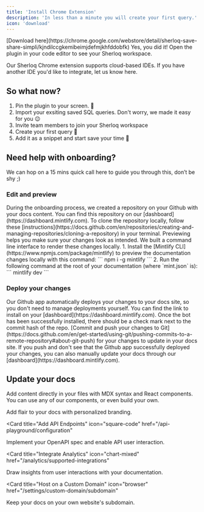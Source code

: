 ```yaml
---
title: 'Install Chrome Extension'
description: 'In less than a minute you will create your first query.'
icon: 'download'
---
```


<Steps>
  <Step title="Install Sherloq Chrome Extension">
  [Download here](https://chrome.google.com/webstore/detail/sherloq-save-share-simpli/kjndilccgkemibeimjdefmjkhfddobfk)
  </Step>
  <Step title="Create an account Using Google SSO or email">
    
  </Step>
   <Step title="Congratulations, go back to your IDE 🚀" icon='party-horn'>
    Yes, you did it! Open the plugin in your code editor to see your Sherloq workspace.
  </Step>
</Steps>

<Note>Our Sherloq Chrome extension supports cloud-based IDEs. If you have another IDE you'd like to integrate, let us know here. </Note>

## So what now?
1. Pin the plugin to your screen. 📌
2. Import your exsiting saved SQL queries. Don't worry, we made it easy for you 😉
3. Invite team members to join your Sherloq workspace
4. Create your first query 📄
5. Add it as a snippet and start save your time 🏃


## Need help with onboarding?
We can hop on a 15 mins quick call here to guide you through this, don’t be shy ;)




### Edit and preview

<AccordionGroup>
  <Accordion icon="github" title="Clone your docs locally">
    During the onboarding process, we created a repository on your Github with
    your docs content. You can find this repository on our
    [dashboard](https://dashboard.mintlify.com). To clone the repository
    locally, follow these
    [instructions](https://docs.github.com/en/repositories/creating-and-managing-repositories/cloning-a-repository)
    in your terminal.
  </Accordion>
  <Accordion icon="rectangle-terminal" title="Preview changes">
    Previewing helps you make sure your changes look as intended. We built a
    command line interface to render these changes locally. 1. Install the
    [Mintlify CLI](https://www.npmjs.com/package/mintlify) to preview the
    documentation changes locally with this command: ``` npm i -g mintlify ```
    2. Run the following command at the root of your documentation (where
    `mint.json` is): ``` mintlify dev ```
  </Accordion>
</AccordionGroup>

### Deploy your changes

<AccordionGroup>

<Accordion icon="message-bot" title="Install our Github app">
  Our Github app automatically deploys your changes to your docs site, so you
  don't need to manage deployments yourself. You can find the link to install on
  your [dashboard](https://dashboard.mintlify.com). Once the bot has been
  successfully installed, there should be a check mark next to the commit hash
  of the repo.
</Accordion>
<Accordion icon="rocket" title="Push your changes">
  [Commit and push your changes to
  Git](https://docs.github.com/en/get-started/using-git/pushing-commits-to-a-remote-repository#about-git-push)
  for your changes to update in your docs site. If you push and don't see that
  the Github app successfully deployed your changes, you can also manually
  update your docs through our [dashboard](https://dashboard.mintlify.com).
</Accordion>

</AccordionGroup>

## Update your docs

Add content directly in your files with MDX syntax and React components. You can use any of our components, or even build your own.

<CardGroup>

<Card title="Style Your Docs" icon="paintbrush" href="/settings/global">
  Add flair to your docs with personalized branding.
</Card>

<Card
  title="Add API Endpoints"
  icon="square-code"
  href="/api-playground/configuration"
>
  Implement your OpenAPI spec and enable API user interaction.
</Card>

<Card
  title="Integrate Analytics"
  icon="chart-mixed"
  href="/analytics/supported-integrations"
>
  Draw insights from user interactions with your documentation.
</Card>

<Card
  title="Host on a Custom Domain"
  icon="browser"
  href="/settings/custom-domain/subdomain"
>
  Keep your docs on your own website's subdomain.
</Card>

</CardGroup>
